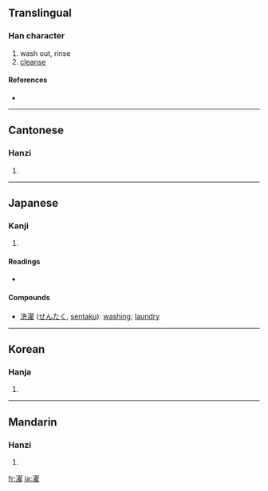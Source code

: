 ==Translingual==

===Han character===
{{Han char|rn=85|rad=水|as=14|sn=17|four=3711<sub>4</sub>|canj=水尸一土 (ESMG)}}

# wash out, rinse
# [[cleanse]]

====References====
* {{Han ref|kx=0657.150|dkj=18532|dj=1067.160|hdz=31775.010|uh=6FEF|ud=28655|bh=C0DE|bd=49374}}

----

==Cantonese==

===Hanzi===
{{yue-hanzi|jyut=|y=jok6}}

# {{defn|Cantonese|sort=水14}}

----

==Japanese==

===Kanji===
{{ja-kanji|grade=c|rs=水14}}

# {{defn|Japanese|sort=水14}}

====Readings====
* {{ja-readings|on=[[たく]] (taku)|kun=[[あらう]] (arau)}}

====Compounds====
* [[洗濯]] ([[せんたく]], [[sentaku]]): [[washing]]; [[laundry]]

----

==Korean==

===Hanja===
{{ko-hanja|hangeul=탁|eumhun=|rv=tak|mr=t'ak|y=thak}}

# {{defn|Korean|sort=水14}}

----

==Mandarin==

===Hanzi===
{{cmn-hanzi|pin=[[shuò]] ([[shuo4]]), [[zhào]] ([[zhao4]]), [[zhuó]] ([[zhuo2]])|wg=shuo<sup>4</sup>, chao<sup>4</sup>, cho<sup>2</sup>}}

# {{defn|Mandarin|sort=水14}}

[[fr:濯]]
[[ja:濯]]